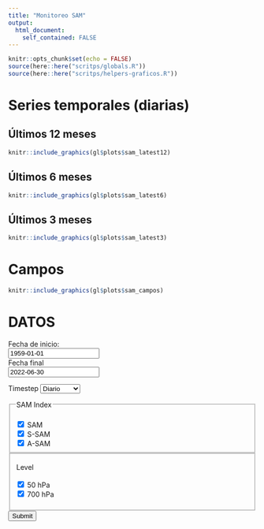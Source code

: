 ```yaml
---
title: "Monitoreo SAM"
output: 
  html_document:
    self_contained: FALSE
---
```


```r
knitr::opts_chunk$set(echo = FALSE)
source(here::here("scritps/globals.R"))
source(here::here("scritps/helpers-graficos.R"))
```


# Series temporales (diarias)  {.tabset}

## Últimos 12 meses

```r
knitr::include_graphics(gl$plots$sam_latest12)
```

## Últimos 6 meses

```r
knitr::include_graphics(gl$plots$sam_latest6)
```


## Últimos 3 meses

```r
knitr::include_graphics(gl$plots$sam_latest3)
```

# Campos

```r
knitr::include_graphics(gl$plots$sam_campos)
```



# DATOS


<form>
  <label for="mindate">Fecha de inicio:</label><br>
  <input type="text" id="mindate" name="mindate" value="1959-01-01"><br>
  <label for="maxdate">Fecha final</label><br>
  <input type="text" id="maxdate" name="maxdate" value="2022-06-30">
  
  <label for="timestep">Timestep</label>
  <select name="timestep" id="timestep">
    <option value="daily">Diario</option>
    <option value="monthly">Mensual</option>
    <option value="seasonally">Trimestral</option>
  </select>
  
  <fieldset>      
    <legend>SAM Index</legend>    
    <input type="checkbox" id="SAM" name="term" value="full" checked>
    <label for="SAM">SAM</label><br>
    <input type="checkbox" id="SSAM" name="term" value="sym" checked>
    <label for="SSAM">S-SAM</label><br>
    <input type="checkbox" id="ASAM" name="term" value="asym" checked>
    <label for="ASAM">A-SAM</label><br>
  </fieldset>
  
  <fieldset>      
    <legend>Level</legend>    
    <input type="checkbox" id="50" name="level" value="50" checked>
    <label for="50">50 hPa</label><br>
    <input type="checkbox" id="700" name="level" value="700" checked>
    <label for="700">700 hPa</label><br>

  </fieldset>
  
  
  <!-- <label for="indices">Indices</label> -->
  <!-- <select name="indices" size=3 multiple> -->
  <!--   <option value='sam' selected>SAM</option> -->
  <!--   <option value='s-sam' selected>S-SAM</option> -->
  <!--   <option value='a-sam' selected>A-SAM</option> -->
  <!-- </select> -->
  
  
  <!-- <label for="levels">Levels</label> -->
  <!-- <select name="levels" size=2 multiple> -->
  <!--   <option value='50' selected>50 hPa</option> -->
  <!--   <option value='700' selected>700 hPa</option> -->
  <!-- </select> -->
  
  <input type="submit" formaction="https://frozen-journey-02456.herokuapp.com/getsam" value="Submit">
</form>
